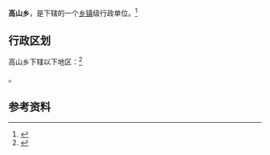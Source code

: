 {{中国乡级行政区|62/29/26/216/000}}

'''高山乡'''，是{{PRC admin/fullname|62/29/26/216/000|3}}下辖的一个[[乡镇|乡镇]]级行政单位。<ref>{{PRC admin/ref sgc|{{PRC admin/parent|62/29/26/216/000}}}}</ref>

== 行政区划 ==

高山乡下辖以下地区：<ref>{{PRC admin/ref sgc|62/29/26/216/000}}</ref>

{{PRC admin/children|62/29/26/216/000}}。

== 参考资料 ==

{{reflist}}

{{行政区划小作品}}
{{PRC admin/navcat|62/29/26/216/000}}